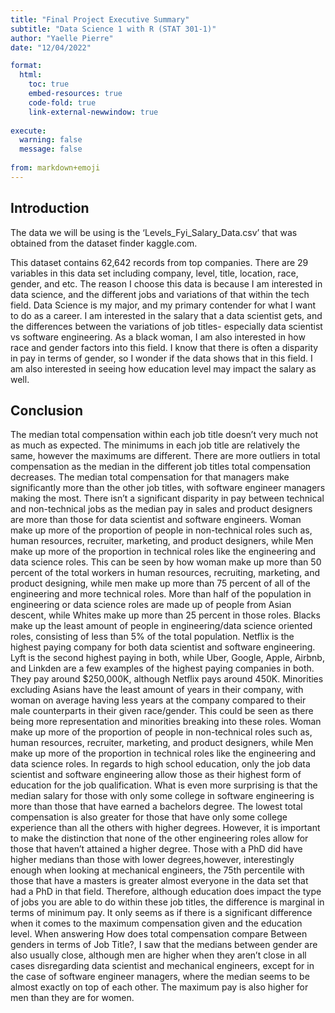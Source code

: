 ```yaml
---
title: "Final Project Executive Summary"
subtitle: "Data Science 1 with R (STAT 301-1)"
author: "Yaelle Pierre"
date: "12/04/2022"

format:
  html:
    toc: true
    embed-resources: true
    code-fold: true
    link-external-newwindow: true
    
execute:
  warning: false
  message: false
  
from: markdown+emoji 
---
```

## Introduction 

The data we will be using is the 'Levels_Fyi_Salary_Data.csv' that was obtained from the dataset finder kaggle.com. 

This dataset contains 62,642 records from top companies. There are 29 variables in this data set including company, level, title, location, race, gender, and etc. The reason I choose this data is because I am interested in data science, and the different jobs and variations of that within the tech field. Data Science is my major, and my primary contender for what I want to do as a career. I am interested in the salary that a data scientist gets, and the differences between the variations of job titles- especially data scientist vs software engineering. As a black woman, I am also interested in how race and gender factors into this field. I know that there is often a disparity in pay in terms of gender, so I wonder if the data shows that in this field. I am also interested in seeing how education level may impact the salary as well.

## Conclusion 

The median total compensation within each job title doesn't very much not as much as expected. The minimums in each job title are relatively the same, however the maximums are different. There are more outliers in total compensation as the median in the different job titles total compensation decreases. The median total compensation for that managers make significantly more than the other job titles, with software engineer managers making the most. There isn't a significant disparity in pay between technical and non-technical jobs as the median pay in sales and product designers are more than those for data scientist and software engineers. Woman make up more of the proportion of people in non-technical roles such as, human resources, recruiter, marketing, and product designers, while Men make up more of the proportion in technical roles like the engineering and data science roles. This can be seen by how woman make up more than 50 percent of the total workers in human resources, recruiting, marketing, and product designing, while men make up more than 75 percent of all of the engineering and more technical roles. More than half of the population in engineering or data science roles are made up of people from Asian descent, while Whites make up more than 25 percent in those roles. Blacks make up the least amount of people in engineering/data science oriented roles, consisting of less than 5% of the total population. Netflix is the highest paying company for both data scientist and software engineering. Lyft is the second highest paying in both, while Uber, Google, Apple, Airbnb, and Linkden are a few examples of the highest paying companies in both. They pay around $250,000K, although Netflix pays around 450K. Minorities excluding Asians have the least amount of years in their company, with woman on average having less years at the company compared to their male counterparts in their given race/gender. This could be seen as there being more representation and minorities breaking into these roles. Woman make up more of the proportion of people in non-technical roles such as, human resources, recruiter, marketing, and product designers, while Men make up more of the proportion in technical roles like the engineering and data science roles. In regards to high school education, only the job data scientist and software engineering allow those as their highest form of education for the job qualification. What is even more surprising is that the median salary for those with only some college in software engineering is more than those that have earned a bachelors degree. The lowest total compensation is also greater for those that have only some college experience than all the others with higher degrees. However, it is important to make the distinction that none of the other engineering roles allow for those that haven't attained a higher degree. Those with a PhD did have higher medians than those with lower degrees,however, interestingly enough when looking at mechanical engineers, the 75th percentile with those that have a masters is greater almost everyone in the data set that had a PhD in that field. Therefore, although education does impact the type of jobs you are able to do within these job titles, the difference is marginal in terms of minimum pay. It only seems as if there is a significant difference when it comes to the maximum compensation given and the education level. When answering How does total compensation compare Between genders in terms of Job Title?, I saw that the medians between gender are also usually close, although men are higher when they aren't close in all cases disregarding data scientist and mechanical engineers, except for in the case of software engineer managers, where the median seems to be almost exactly on top of each other. The maximum pay is also higher for men than they are for women.